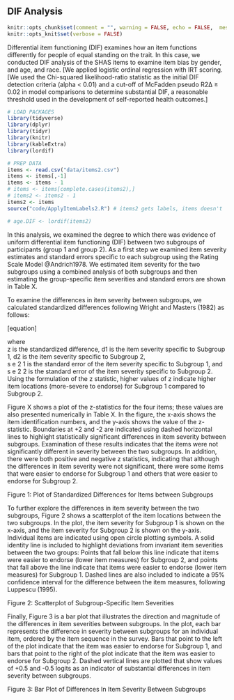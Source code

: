 ## DIF Analysis

```r
knitr::opts_chunk$set(comment = "", warning = FALSE, echo = FALSE,  message = FALSE, tidy.opts=list(width.cutoff=60), tidy = TRUE)
knitr::opts_knit$set(verbose = FALSE)
```

Differential item functioning (DIF) examines how an item functions differently for people of equal standing on the trait. In this case, we conducted DIF analysis of the SHAS items to examine item bias by gender, and age, and race. [We applied logistic ordinal regression with IRT scoring. [We used the Chi-squared likelihood-ratio statistic as the initial DIF detection criteria (alpha < 0.01) and a cut-off of McFadden pseudo R2Δ ≥ 0.02 in model comparisons to determine substantial DIF, a reasonable threshold used in the development of self-reported health outcomes.]

```r

# LOAD PACKAGES
library(tidyverse)
library(dplyr)
library(tidyr)
library(knitr)
library(kableExtra)
library(lordif)

# PREP DATA
items <- read.csv("data/items2.csv")
items <- items[,-1]
items <- items - 1
# items <- items[complete.cases(items2),]
# items2 <- items2 - 1
items2 <- items
source("code/ApplyItemLabels2.R") # items2 gets labels, items doesn't
```

```r

# age.DIF <- lordif(items2)
```

In this analysis, we examined the degree to which there was evidence of uniform differential item functioning (DIF) between two subgroups of participants (group 1 and group 2). As a first step we examined item severity estimates and standard errors specific to each subgroup using the Rating Scale Model @Andrich1978. We estimated item severity for the two subgroups using a combined analysis of both subgroups and then estimating the group-specific item severities and standard errors are shown in Table X.

To examine the differences in item severity between subgroups, we calculated standardized differences following Wright and Masters (1982) as follows:

[equation]

where  
z
  is the standardized difference, d1 is the item severity specific to Subgroup 1, d2 is the item severity specific to Subgroup 2,  
s
e
2
1
  is the standard error of the item severity specific to Subgroup 1, and  
s
e
2
2
  is the standard error of the item severity specific to Subgroup 2. Using the formulation of the z statistic, higher values of z indicate higher item locations (more-severe to endorse) for Subgroup 1 compared to Subgroup 2.

Figure X shows a plot of the z-statistics for the four items; these values are also presented numerically in Table X. In the figure, the x-axis shows the item identification numbers, and the y-axis shows the value of the z-statistic. Boundaries at +2 and -2 are indicated using dashed horizontal lines to highlight statistically significant differences in item severity between subgroups. Examination of these results indicates that the items were not significantly different in severity between the two subgroups. In addition, there were both positive and negative z statistics, indicating that although the differences in item severity were not significant, there were some items that were easier to endorse for Subgroup 1 and others that were easier to endorse for Subgroup 2.

Figure 1: Plot of Standardized Differences for Items between Subgroups

To further explore the differences in item severity between the two subgroups, Figure 2 shows a scatterplot of the item locations between the two subgroups. In the plot, the item severity for Subgroup 1 is shown on the x-axis, and the item severity for Subgroup 2 is shown on the y-axis. Individual items are indicated using open circle plotting symbols. A solid identity line is included to highlight deviations from invariant item severities between the two groups: Points that fall below this line indicate that items were easier to endorse (lower item measures) for Subgroup 2, and points that fall above the line indicate that items were easier to endorse (lower item measures) for Subgroup 1. Dashed lines are also included to indicate a 95% confidence interval for the difference between the item measures, following Luppescu (1995).

Figure 2: Scatterplot of Subgroup-Specific Item Severities

Finally, Figure 3 is a bar plot that illustrates the direction and magnitude of the differences in item severities between subgroups. In the plot, each bar represents the difference in severity between subgroups for an individual item, ordered by the item sequence in the survey. Bars that point to the left of the plot indicate that the item was easier to endorse for Subgroup 1, and bars that point to the right of the plot indicate that the item was easier to endorse for Subgroup 2. Dashed vertical lines are plotted that show values of +0.5 and -0.5 logits as an indicator of substantial differences in item severity between subgroups.

Figure 3: Bar Plot of Differences In Item Severity Between Subgroups
